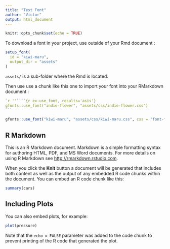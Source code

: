 ```yaml
---
title: "Test Font"
author: "Victor"
output: html_document
---
```


```r
knitr::opts_chunk$set(echo = TRUE)
```


To download a font in your project, use outside of your Rmd document :

```r
setup_font(
  id = "kiwi-maru",
  output_dir = "assets"
)
```

`assets/` is a sub-folder where the Rmd is located.


Then use use a chunk like this one to import your font into your RMarkdown document :

`````````r
`r ''````{r ex-use_font, results='asis'}
gfonts::use_font("indie-flower", "assets/css/indie-flower.css")
```
`````````


```r
gfonts::use_font("kiwi-maru", "assets/css/kiwi-maru.css", css = "font-family: 'Kiwi Maru', serif;")
```



## R Markdown

This is an R Markdown document. Markdown is a simple formatting syntax for authoring HTML, PDF, and MS Word documents. For more details on using R Markdown see <http://rmarkdown.rstudio.com>.

When you click the **Knit** button a document will be generated that includes both content as well as the output of any embedded R code chunks within the document. You can embed an R code chunk like this:

```r
summary(cars)
```

## Including Plots

You can also embed plots, for example:

```r
plot(pressure)
```

Note that the `echo = FALSE` parameter was added to the code chunk to prevent printing of the R code that generated the plot.
